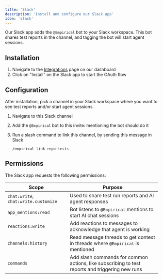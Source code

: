 ```yaml
---
title: 'Slack'
description: 'Install and configure our Slack app'
icon: 'slack'
---
```


Our Slack app adds the `@Empirical` bot to your Slack workspace. This bot
shares test reports in the channel, and tagging the bot will start agent sessions.

## Installation

1. Navigate to the [Integrations](https://dash.empirical.run/integrations) page on our dashboard
2. Click on "Install" on the Slack app to start the OAuth flow

## Configuration

After installation, pick a channel in your Slack workspace where you want to see test reports and/or start agent sessions.

1. Navigate to this Slack channel
2. Add the `@Empirical` bot to this invite: mentioning the bot should do it
3. Run a slash command to link this channel, by sending this message in Slack

    ```
    /empirical link repo-tests
    ```

## Permissions

The Slack app requests the following permissions:

| Scope | Purpose |
| --- | --- |
| `chat:write`, `chat:write.customize` | Used to share test run reports and AI agent responses |
| `app_mentions:read` | Bot listens to `@Empirical` mentions to start AI chat sessions |
| `reactions:write` | Add reactions to messages to acknowledge that agent is working |
| `channels:history` | Read message threads to get context in threads where `@Empirical` is mentioned |
| `commands` | Add slash commands for common actions, like subscribing to test reports and triggering new runs |

